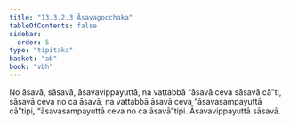 ```yaml
---
title: "13.3.2.3 Āsavagocchaka"
tableOfContents: false
sidebar:
  order: 5
type: "tipitaka"
basket: "ab"
book: "vbh"
---
```



<DynamicBreadcrumb />

<Paragraph number="2056" book="vbh">
No āsavā, sāsavā, āsavavippayuttā, na vattabbā “āsavā ceva sāsavā cā”ti, sāsavā ceva no ca āsavā, na vattabbā āsavā ceva “āsavasampayuttā cā”tipi, “āsavasampayuttā ceva no ca āsavā”tipi. Āsavavippayuttā sāsavā.
</Paragraph>